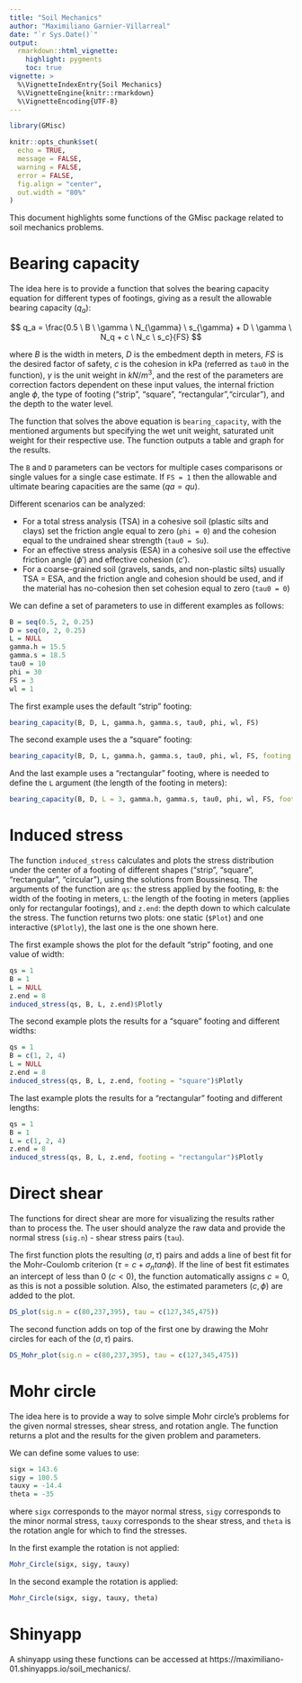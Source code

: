```yaml
---
title: "Soil Mechanics"
author: "Maximiliano Garnier-Villarreal"
date: "`r Sys.Date()`"
output:
  rmarkdown::html_vignette:
    highlight: pygments
    toc: true
vignette: >
  %\VignetteIndexEntry{Soil Mechanics}
  %\VignetteEngine{knitr::rmarkdown}
  %\VignetteEncoding{UTF-8}
---
```


```r
library(GMisc)

knitr::opts_chunk$set(
  echo = TRUE,
  message = FALSE,
  warning = FALSE,
  error = FALSE,
  fig.align = "center",
  out.width = "80%"
)
```

This document highlights some functions of the GMisc package related to soil mechanics problems.

# Bearing capacity

The idea here is to provide a function that solves the bearing capacity equation for different types of footings, giving as a result the allowable bearing capacity ($q_a$):

$$
q_a = \frac{0.5 \ B \ \gamma \ N_{\gamma} \ s_{\gamma} + D \ \gamma \ N_q + c \ N_c \ s_c}{FS}
$$

where $B$ is the width in meters, $D$ is the embedment depth in meters, $FS$ is the desired factor of safety, $c$ is the cohesion in kPa (referred as `tau0` in the function), $\gamma$ is the unit weight in $kN/m^3$, and the rest of the parameters are correction factors dependent on these input values, the internal friction angle $\phi$, the type of footing ("strip", "square", "rectangular","circular"), and the depth to the water level.

The function that solves the above equation is `bearing_capacity`, with the mentioned arguments but specifying the wet unit weight, saturated unit weight for their respective use. The function outputs a table and graph for the results.

The `B` and `D` parameters can be vectors for multiple cases comparisons or single values for a single case estimate. If `FS = 1` then the allowable and ultimate bearing capacities are the same ($qa = qu$).

Different scenarios can be analyzed:

* For a total stress analysis (TSA) in a cohesive soil (plastic silts and clays) set the friction angle equal to zero (`phi = 0`) and the cohesion equal to the undrained shear strength (`tau0 = Su`).
* For an effective stress analysis (ESA) in a cohesive soil use the effective friction angle ($\phi'$) and effective cohesion ($c'$).
* For a coarse-grained soil (gravels, sands, and non-plastic silts) usually TSA = ESA, and the friction angle and cohesion should be used, and if the material has no-cohesion then set cohesion equal to zero (`tau0 = 0`)

We can define a set of parameters to use in different examples as follows:

```r
B = seq(0.5, 2, 0.25)
D = seq(0, 2, 0.25)
L = NULL
gamma.h = 15.5
gamma.s = 18.5
tau0 = 10
phi = 30
FS = 3
wl = 1
```

The first example uses the default "strip" footing:

```r
bearing_capacity(B, D, L, gamma.h, gamma.s, tau0, phi, wl, FS)
```

The second example uses the a "square" footing:

```r
bearing_capacity(B, D, L, gamma.h, gamma.s, tau0, phi, wl, FS, footing = "square")
```

And the last example uses a "rectangular" footing, where is needed to define the `L` argument (the length of the footing in meters):

```r
bearing_capacity(B, D, L = 3, gamma.h, gamma.s, tau0, phi, wl, FS, footing = "rectangular")
```

# Induced stress

The function `induced_stress` calculates and plots the stress distribution under the center of a footing of different shapes ("strip", "square", "rectangular", "circular"), using the solutions from Boussinesq. The arguments of the function are `qs`: the stress applied by the footing, `B`: the width of the footing in meters, `L`: the length of the footing in meters (applies only for rectangular footings), and `z.end`: the depth down to which calculate the stress. The function returns two plots: one static (`$Plot`) and one interactive (`$Plotly`), the last one is the one shown here.

The first example shows the plot for the default "strip" footing, and one value of width:

```r
qs = 1
B = 1
L = NULL
z.end = 8
induced_stress(qs, B, L, z.end)$Plotly
```

The second example plots the results for a "square" footing and different widths:

```r
qs = 1
B = c(1, 2, 4)
L = NULL
z.end = 8
induced_stress(qs, B, L, z.end, footing = "square")$Plotly
```

The last example plots the results for a "rectangular" footing and different lengths:

```r
qs = 1
B = 1
L = c(1, 2, 4)
z.end = 8
induced_stress(qs, B, L, z.end, footing = "rectangular")$Plotly
```

# Direct shear

The functions for direct shear are more for visualizing the results rather than to process the. The user should analyze the raw data and provide the normal stress (`sig.n`) - shear stress pairs (`tau`).

The first function plots the resulting $(\sigma,\tau)$ pairs and adds a line of best fit for the Mohr-Coulomb criterion ($\tau=c+\sigma_n tan\phi$). If the line of best fit estimates an intercept of less than 0 ($c<0$), the function automatically assigns $c=0$, as this is not a possible solution. Also, the estimated parameters ($c,\phi$) are added to the plot.

```r
DS_plot(sig.n = c(80,237,395), tau = c(127,345,475))
```

The second function adds on top of the first one by drawing the Mohr circles for each of the $(\sigma,\tau)$ pairs.

```r
DS_Mohr_plot(sig.n = c(80,237,395), tau = c(127,345,475))
```

# Mohr circle

The idea here is to provide a way to solve simple Mohr circle's problems for the given normal stresses, shear stress, and rotation angle. The function returns a plot and the results for the given problem and parameters.

We can define some values to use:

```r
sigx = 143.6
sigy = 100.5
tauxy = -14.4
theta = -35
```

where `sigx` corresponds to the mayor normal stress, `sigy` corresponds to the minor normal stress, `tauxy` corresponds to the shear stress, and `theta` is the rotation angle for which to find the stresses.

In the first example the rotation is not applied:

```r
Mohr_Circle(sigx, sigy, tauxy)
```

In the second example the rotation is applied:

```r
Mohr_Circle(sigx, sigy, tauxy, theta)
```

# Shinyapp

A shinyapp using these functions can be accessed at https://maximiliano-01.shinyapps.io/soil_mechanics/.
